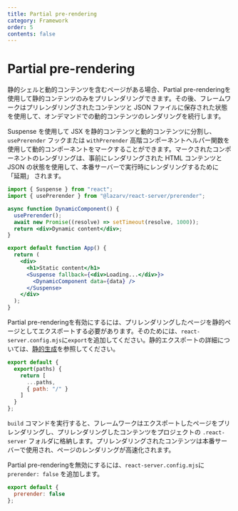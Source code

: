 ```yaml
---
title: Partial pre-rendering
category: Framework
order: 5
contents: false
---
```


# Partial pre-rendering

静的シェルと動的コンテンツを含むページがある場合、Partial pre-renderingを使用して静的コンテンツのみをプリレンダリングできます。その後、フレームワークはプリレンダリングされたコンテンツと JSON ファイルに保存された状態を使用して、オンデマンドでの動的コンテンツのレンダリングを続行します。

Suspense を使用して JSX を静的コンテンツと動的コンテンツに分割し、`usePrerender` フックまたは `withPrerender` 高階コンポーネントヘルパー関数を使用して動的コンポーネントをマークすることができます。マークされたコンポーネントのレンダリングは、事前にレンダリングされた HTML コンテンツと JSON の状態を使用して、本番サーバーで実行時にレンダリングするために 「延期」 されます。

```jsx
import { Suspense } from "react";
import { usePrerender } from "@lazarv/react-server/prerender";

async function DynamicComponent() {
  usePrerender();
  await new Promise((resolve) => setTimeout(resolve, 1000));
  return <div>Dynamic content</div>;
}

export default function App() {
  return (
    <div>
      <h1>Static content</h1>
      <Suspense fallback={<div>Loading...</div>}>
        <DynamicComponent data={data} />
      </Suspense>
    </div>
  );
}
```

Partial pre-renderingを有効にするには、プリレンダリングしたページを静的ページとしてエクスポートする必要があります。そのためには、`react-server.config.mjs`に`export`を追加してください。静的エクスポートの詳細については、[静的生成](/ja/router/static)を参照してください。

```js
export default {
  export(paths) {
    return [
      ...paths,
      { path: "/" }
    ]
  }
};
```

`build` コマンドを実行すると、フレームワークはエクスポートしたページをプリレンダリングし、プリレンダリングしたコンテンツをプロジェクトの `.react-server` フォルダに格納します。プリレンダリングされたコンテンツは本番サーバーで使用され、ページのレンダリングが高速化されます。

Partial pre-renderingを無効にするには、`react-server.config.mjs`に `prerender: false` を追加します。

```js
export default {
  prerender: false
};
```
